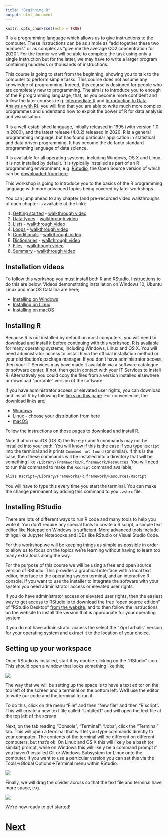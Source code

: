 ```yaml
---
title: "Beginning R"
output: html_document
---
```


```r
knitr::opts_chunk$set(echo = TRUE)
```

R is a programming language which allows us to give instructions to the computer. 
These instructions can be as simple as "add together these two numbers" or as 
complex as "give me the average CO2 concentration for 2020". For the former we 
will be able to complete the task using only a single instruction but for the latter, 
we may have to write a larger program containing hundreds or thousands of instructions.

This course is going to start from the beginning, showing you to talk to the computer 
to perform simple tasks. This course does not assume any knowledge of programming.
Indeed, this course is designed for people who are completely new to programming.
The aim is to introduce you to enough of the R programming
language, that, as you become more confident and follow the later courses (e.g.
[Intermediate R](https://chryswoods.com/intermediate_r) and 
[Introduction to Data Analysis with R](https://chryswoods.com/data_analysis_r)), 
you will find that you are able to write much more complex programmes and
understand how to exploit the power of R for data analysis and visualisation.

R is a well-established language, initially released in 1995 (with version 1.0 in 2000),
and the latest release (4.0.2) released in 2020. R is a general programming language, 
but has found particular application in statistical and data driven programming. It has
become the de facto standard programming language of data science.

R is available for all operating systems, including Windows, OS X and Linux. It
is not installed by default. It is typically installed as part of an R programming
environment, e.g. [RStudio](https://rstudio.com), the Open Source version of which
can be [downloaded from here](https://rstudio.com/products/rstudio).

This workshop is going to introduce you to the basics of the R programming language 
with more advanced topics being covered by later workshops.

You can jump ahead to any chapter (and pre-recorded video walkthroughs of 
each chapter is available at the link):

1. [Getting started](getting_started.html) - [walkthrough video](https://youtu.be/kpXGXyo8j9E)
2. [Data types](data_types.html) - [walkthrough video](https://youtu.be/lUqm8SMQPO0)
3. [Lists](lists.html) - [walkthrough video](https://youtu.be/a-O3QU8nZOk)
4. [Loops](loops.html) - [walkthrough video](https://youtu.be/z7MJmYBLvC8)
5. [Conditionals](conditionals.html) - [walkthrough video](https://youtu.be/72DSSuss-k8)
6. [Dictionaries](dictionaries.html) - [walkthrough video](https://youtu.be/vOEsLbRZXb0)
7. [Files](files.html) - [walkthough video](https://youtu.be/Wpj4Jui94E4)
8. [Summary](summary.html) - [walkthrough video](https://youtu.be/1td7vZc2TZg)

## Installation videos

To follow this workshop you must install both R and RStudio. Instructions to 
do this are below. Videos demonstrating installation on Windows 10, Ubuntu Linux
and macOS Catalina are here;

* [Installing on Windows](https://youtu.be/K5FQoepK8YI)
* [Installing on Linux](https://youtu.be/WpNd6j1nvEE)
* [Installing on macOS](https://youtu.be/N2Jt1-iC5MU)

## Installing R

Because R is not installed by default on most computers, you will need to download
and install it before continuing with this workshop. R is available for many
operating systems, including Windows, Linux and OS X. You will need administrator
access to install R via the official installation method or your distribution's package
manager. If you don't have administrator access, then your IT Services may have made it
available via a software catalogue or software center. If not, then get in contact with
your IT Services to install R. Alternatively you could copy the files from a version
installed elsewhere or download "portable" version of the software.

If you have administrator access or elevated user rights, you can download and install
R by following the [links on this page](https://cran.r-project.org). For convenience,
the download links are;

* [Windows](https://cran.r-project.org/bin/windows/base/)
* [Linux](https://cran.r-project.org/bin/linux/) - choose your distribution from here
* [macOS](https://cran.r-project.org/bin/macosx/)

Follow the instructions on those pages to download and install R. 

Note that on macOS (OS X) the `Rscript` and `R` commands may not be installed
into your path. You will know if this is the case if you type `Rscript` into
the terminal and it prints `Command not found` (or similar). 
If this is the case, then these commands will be installed into a directory
that will be something like `/Library/Frameworks/R.framework/Resources`. You will
need to run this command to make the `Rscript` command available;

```
alias Rscript=/Library/Frameworks/R.framework/Resources/Rscript
```

You will have to type this every time you start the terminal. You can make
the change permanent by adding this command to you `.zshrc` file.


## Installing RStudio

There are lots of different ways to run R code and many tools to help you write it. 
You don't require any special tools to create a R script, a simple text editor 
like Notepad on Windows is sufficient. More advanced tools include things 
like Jupyter Notebooks and IDEs like RStudio or Visual Studio Code.

For this workshop we will be keeping things as simple as possible in order to 
allow us to focus on the topics we're learning without having to learn too 
many extra tools along the way.

For the purpose of this course we will be using a free and open source version 
of RStudio. This provides a graphical interface with a local text editor,
interface to the operating system terminal, and an interactive R console.
If you want to use the installer to integrate the software with your system
you need administrator access or elevated user rights.

If you do have administrator access or elevated user rights, then 
the easiest way to get access to RStudio is to download the free "open source edition"
of "RStudio Desktop" [from the website](https://rstudio.com/products/rstudio/),
and to then follow the instructions on the website to install the version
that is appropriate for your operating system.

If you do not have administrator access the select the "Zip/Tarballs" version for
your operating system and extract it to the location of your choice.

## Setting up your workspace

Once RStudio is installed, start it by double-clicking on the "RStudio" icon.
This should open a window that looks something like this;

![](images/rstudio01.png)

The way that we will be setting up the space is to have a text editor on the 
top left of the screen and a terminal on the bottom left. 
We'll use the editor to write our code and the terminal to run it.

To do this, click on the menu "File" and then "New file" and then "R script".
This will create a new text file called "Untitled1" and will open the text
file at the top left of the screen.

Next, on the tab reading "Console", "Terminal", "Jobs", click the "Terminal" 
tab. This will open a terminal that will let you type commands directly
to your computer. The contents of the terminal will be different on different
computers, but that's ok. On Linux and OS X this will likely be a bash (or similar) prompt,
while on Windows this will likely be a command prompt if you haven't installed Git
or Windows Subsystem for Linux onto the computer. If you want to use a particular
version you can set this via the Tools→Global Options→Terminal menu within RStudio.

![](images/rstudio02.png)

Finally, we will drag the divider across so that the text file and terminal 
have more space, e.g.

![](images/rstudio03.png)

We're now ready to get started!

# [Next](getting_started.html)
